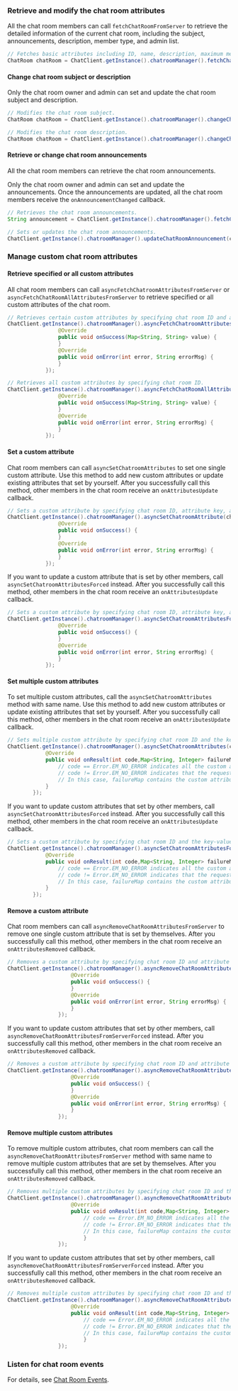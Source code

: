 <PlatformWrapper platform="android">

### Retrieve and modify the chat room attributes

All the chat room members can call `fetchChatRoomFromServer` to retrieve the detailed information of the current chat room, including the subject, announcements, description, member type, and admin list. 

```java
// Fetches basic attributes including ID, name, description, maximum members, owners, roles, and whether all members are muted.
ChatRoom chatRoom = ChatClient.getInstance().chatroomManager().fetchChatRoomFromServer(chatRoomId);
```

#### Change chat room subject or description
Only the chat room owner and admin can set and update the chat room subject and description.

```java
// Modifies the chat room subject.
ChatRoom chatRoom = ChatClient.getInstance().chatroomManager().changeChatRoomSubject(chatRoomId, newSubject);

// Modifies the chat room description.
ChatRoom chatRoom = ChatClient.getInstance().chatroomManager().changeChatroomDescription(chatRoomId, newDescription);
```

#### Retrieve or change chat room announcements
All the chat room members can retrieve the chat room announcements. 

Only the chat room owner and admin can set and update the announcements. Once the announcements are updated, all the chat room members receive the `onAnnouncementChanged` callback.

```java
// Retrieves the chat room announcements.
String announcement = ChatClient.getInstance().chatroomManager().fetchChatRoomAnnouncement(chatRoomId);

// Sets or updates the chat room announcements.
ChatClient.getInstance().chatroomManager().updateChatRoomAnnouncement(chatRoomId, announcement);
```

### Manage custom chat room attributes

#### Retrieve specified or all custom attributes 
All chat room members can call `asyncFetchChatroomAttributesFromServer` or `asyncFetchChatRoomAllAttributesFromServer` to retrieve specified or all custom attributes of the chat room.

```java
// Retrieves certain custom attributes by specifying chat room ID and attribute keys. 
ChatClient.getInstance().chatroomManager().asyncFetchChatroomAttributesFromServer(chatRoomId, keyList, new ValueCallBack<Map<String, String>>() {
                @Override
                public void onSuccess(Map<String, String> value) {
                }
                @Override
                public void onError(int error, String errorMsg) {
                }
            });

// Retrieves all custom attributes by specifying chat room ID.
ChatClient.getInstance().chatroomManager().asyncFetchChatRoomAllAttributesFromServer(chatRoomId, new ValueCallBack<Map<String, String>>() {
                @Override
                public void onSuccess(Map<String, String> value) {
                }
                @Override
                public void onError(int error, String errorMsg) {
                }
            });
```


#### Set a custom attribute
Chat room members can call `asyncSetChatroomAttributes` to set one single custom attribute. Use this method to add new custom attributes or update existing attributes that set by yourself. After you successfully call this method, other members in the chat room receive an `onAttributesUpdate` callback. 

```java
// Sets a custom attribute by specifying chat room ID, attribute key, and attribute value. 
ChatClient.getInstance().chatroomManager().asyncSetChatroomAttribute(chatRoomId,attributeKey,attributeValue,false, new CallBack() {
                @Override
                public void onSuccess() {
                }
                @Override
                public void onError(int error, String errorMsg) {
                }
            });
```

If you want to update a custom attribute that is set by other members, call `asyncSetChatroomAttributesForced` instead. After you successfully call this method, other members in the chat room receive an `onAttributesUpdate` callback.

```java
// Sets a custom attribute by specifying chat room ID, attribute key, and attribute value.
ChatClient.getInstance().chatroomManager().asyncSetChatroomAttributesForced(chatRoomId,attributeKey,attributeValue,false, new CallBack() {
                @Override
                public void onSuccess() {
                }
                @Override
                public void onError(int error, String errorMsg) {
                }
            });
```       


#### Set multiple custom attributes
To set multiple custom attributes, call the `asyncSetChatroomAttributes` method with same name. Use this method to add new custom attributes or update existing attributes that set by yourself. After you successfully call this method, other members in the chat room receive an `onAttributesUpdate` callback. 

```java
// Sets multiple custom attribute by specifying chat room ID and the key-value maps of the attributes. 
ChatClient.getInstance().chatroomManager().asyncSetChatroomAttributes(chatRoomId, map, false, new ResultCallBack<Map<String, Integer>>() {
            @Override
            public void onResult(int code,Map<String, Integer> failureMap) {
                // code == Error.EM_NO_ERROR indicates all the custom attributes are set successfully. In this case, failureMap is an empty map.
                // code != Error.EM_NO_ERROR indicates that the request fails. For error reasons please refer to the Error class.
                // In this case, failureMap contains the custom attributes that are not set successfully, and value represents the error code. 
            }
        });
```

If you want to update custom attributes that set by other members, call `asyncSetChatroomAttributesForced` instead. After you successfully call this method, other members in the chat room receive an `onAttributesUpdate` callback.

```java
// Sets a custom attribute by specifying chat room ID and the key-value maps of the attributes. 
ChatClient.getInstance().chatroomManager().asyncSetChatroomAttributesForced(chatRoomId, map, false, new ResultCallBack<Map<String, Integer>>() {
            @Override
            public void onResult(int code,Map<String, Integer> failureMap) {
                // code == Error.EM_NO_ERROR indicates all the custom attributes are set successfully. In this case, failureMap is an empty map.
                // code != Error.EM_NO_ERROR indicates that the request fails. For error reasons please refer to the Error class.
                // In this case, failureMap contains the custom attributes that are not set successfully, and value represents the error code. 
            }
        });
```       


#### Remove a custom attribute
Chat room members can call `asyncRemoveChatRoomAttributesFromServer` to remove one single custom attribute that is set by themselves. After you successfully call this method, other members in the chat room receive an `onAttributesRemoved` callback. 

```java
// Removes a custom attribute by specifying chat room ID and attribute key. 
ChatClient.getInstance().chatroomManager().asyncRemoveChatRoomAttributeFromServer(chatRoomId,attributeKey, new CallBack() {
                    @Override
                    public void onSuccess() {
                    }
                    @Override
                    public void onError(int error, String errorMsg) {
                    }
                });
```

If you want to update custom attributes that set by other members, call `asyncRemoveChatRoomAttributesFromServerForced` instead. After you successfully call this method, other members in the chat room receive an `onAttributesRemoved` callback.

```java
// Removes a custom attribute by specifying chat room ID and attribute key.  
ChatClient.getInstance().chatroomManager().asyncRemoveChatRoomAttributeFromServerForced(chatRoomId,attributeKey, new CallBack() {
                    @Override
                    public void onSuccess() {
                    }
                    @Override
                    public void onError(int error, String errorMsg) {
                    }
                });
```       

#### Remove multiple custom attributes
To remove multiple custom attributes, chat room members can call the `asyncRemoveChatRoomAttributesFromServer` method with same name to remove multiple custom attributes that are set by themselves. After you successfully call this method, other members in the chat room receive an `onAttributesRemoved` callback. 

```java
// Removes multiple custom attributes by specifying chat room ID and the attribute key list. 
ChatClient.getInstance().chatroomManager().asyncRemoveChatRoomAttributesFromServer(chatRoomId,keyList, new ResultCallBack<Map<String, Integer>>() {
                    @Override
                    public void onResult(int code,Map<String, Integer> failureMap) {
                        // code == Error.EM_NO_ERROR indicates all the custom attributes are removed successfully. In this case, failureMap is an empty map.
                        // code != Error.EM_NO_ERROR indicates that the request fails. For error reasons please refer to the Error class.
                        // In this case, failureMap contains the custom attributes that are not removed successfully, and value represents the error code. 
                        }
                });
```

If you want to update custom attributes that set by other members, call `asyncRemoveChatRoomAttributesFromServerForced` instead. After you successfully call this method, other members in the chat room receive an `onAttributesRemoved` callback.

```java
// Removes multiple custom attributes by specifying chat room ID and the attribute key list.  
ChatClient.getInstance().chatroomManager().asyncRemoveChatRoomAttributesFromServerForced(chatRoomId,keyList, new ResultCallBack<Map<String, Integer>>() {
                    @Override
                    public void onResult(int code,Map<String, Integer> failureMap) {
                        // code == Error.EM_NO_ERROR indicates all the custom attributes are removed successfully. In this case, failureMap is an empty map.
                        // code != Error.EM_NO_ERROR indicates that the request fails. For error reasons please refer to the Error class.
                        // In this case, failureMap contains the custom attributes that are not removed successfully, and value represents the error code. 
                        }
                });
```

### Listen for chat room events

For details, see [Chat Room Events](manage-chatrooms#listen-for-chat-room-events).

</PlatformWrapper>